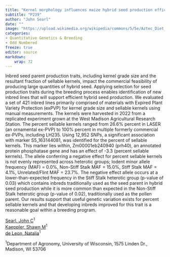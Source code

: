 ```yaml
---
title: "Kernel morphology influences maize hybrid seed production efficiency"
subtitle: "P239"
author: "John Searl"
date: ""
image: "https://upload.wikimedia.org/wikipedia/commons/5/5e/Aztec_Diet_Basket_of_Corn_%289755332575%29.jpg"
categories: 
- Quantitative Genetics & Breeding
- Odd Numbered
freeze: true
editor: source
markdown: 
    wrap: 72
---
```


Inbred seed parent production traits, including kernel grade size and the resultant fraction of sellable kernels, impact the commercial feasibility of producing large quantities of hybrid seed. Applying selection for seed production traits during the breeding process enables identification of new inbred lines that will support efficient hybrid seed production. We evaluated a set of 421 inbred lines primarily comprised of materials with Expired Plant Variety Protection (exPVP) for kernel grade size and sellable kernels using manual measurements. The kernels were harvested in 2022 from a replicated experiment grown at the West Madison Agricultural Research Station. The percent sellable kernels ranged from 26.6% percent in LASER (an ornamental ex-PVP) to 100% percent in multiple formerly commercial ex-PVPs, including LH235. Using 12,952 SNPs, a significant association with marker S5_163144081, was identified for the percent of sellable kernels. This marker lies within, Zm00001eb240940 (prh40), an annotated protein phosphatase gene and has an effect of -3.3 (percent sellable kernels). The allele conferring a negative effect for percent sellable kernels is not evenly represented across heterotic groups; Iodent minor allele frequency (MAF) = 0.0%, Non-Stiff Stalk MAF = 15.0%, Stiff Stalk MAF = 4.1%, Unrelated/Flint MAF = 23.7%. The negative effect allele occurs at a lower-than-expected frequency in the Stiff Stalk heterotic group (p-value of 0.03) which contains inbreds traditionally used as the seed parent in hybrid seed production while it is more common than expected in the Non-Stiff Stalk heterotic group (p-value of 0.02), traditionally used as the pollen parent. Our results support that useful genetic variation exists for percent sellable kernels and that developing inbreds improved for this trait is a reasonable goal within a breeding program.

<a href='mailto:jsearl@wisc.edu'>Searl, John C</a><sup>1</sup><br><a href='mailto:smkaeppl@wisc.edu'>Kaeppler, Shawn M</a><sup>1</sup><br><a href='mailto:ndeleongatti@wisc.edu'>de Leon, Natalia</a><sup>1</sup><br>

<sup>1</sup>Department of Agronomy, University of Wisconsin, 1575 Linden Dr., Madison, WI 53706<br>